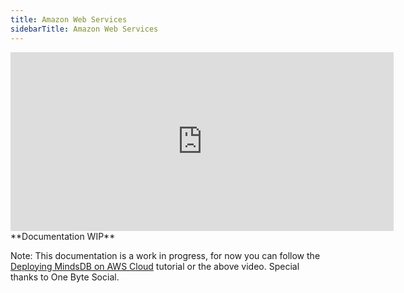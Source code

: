 ```yaml
---
title: Amazon Web Services
sidebarTitle: Amazon Web Services
---
```


<iframe
  className="w-full h-96"
  width="613"
  height="286"
  src="https://www.youtube.com/embed/ASH89Cc3RW8"
  title="AWS<>MindsDB"
  frameborder="0"
  allow="accelerometer; autoplay; clipboard-write; encrypted-media; gyroscope; picture-in-picture"
  allowfullscreen
></iframe>

<Warning> 
**Documentation WIP**

Note: This documentation is a work in progress, for now you can follow the
[Deploying MindsDB on AWS Cloud](https://www.youtube.com/watch?v=ASH89Cc3RW8)
tutorial or the above video. Special thanks to One Byte Social.

</Warning>
